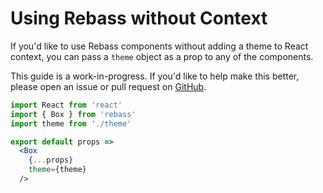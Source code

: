 
# Using Rebass without Context

If you'd like to use Rebass components without adding a theme to React context,
you can pass a `theme` object as a prop to any of the components.

<Note>

This guide is a work-in-progress.
If you'd like to help make this better,
please open an issue or pull request on [GitHub](https://github.com/rebassjs/rebass).

</Note>

```jsx
import React from 'react'
import { Box } from 'rebass'
import theme from './theme'

export default props =>
  <Box
    {...props}
    theme={theme}
  />
```

